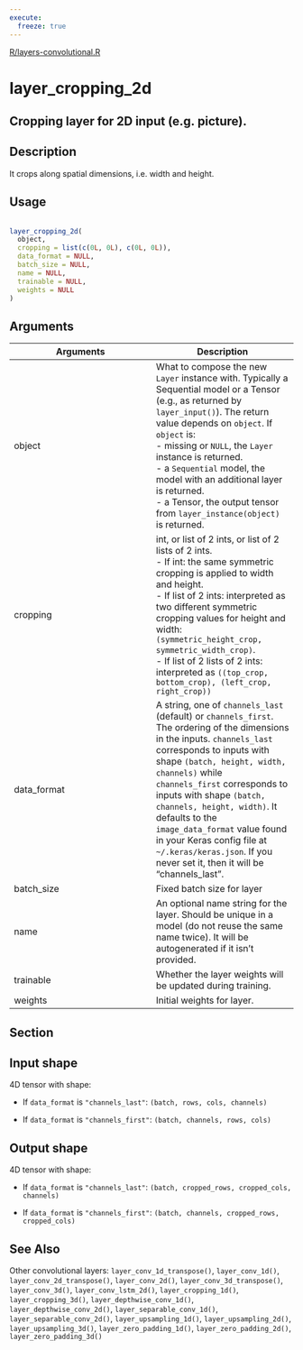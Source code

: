 ```yaml
---
execute:
  freeze: true
---
```


[R/layers-convolutional.R](https://github.com/rstudio/keras//blob/main/R/layers-convolutional.R#L1205) 

# layer_cropping_2d

## Cropping layer for 2D input (e.g. picture).

## Description
 It crops along spatial dimensions, i.e. width and height. 


## Usage
```r
 
layer_cropping_2d( 
  object, 
  cropping = list(c(0L, 0L), c(0L, 0L)), 
  data_format = NULL, 
  batch_size = NULL, 
  name = NULL, 
  trainable = NULL, 
  weights = NULL 
) 
```

## Arguments
|Arguments|Description|
|---|---|
| object | What to compose the new `Layer` instance with. Typically a Sequential model or a Tensor (e.g., as returned by `layer_input()`). The return value depends on `object`. If `object` is:  <br>- missing or `NULL`, the `Layer` instance is returned. <br>- a `Sequential` model, the model with an additional layer is returned. <br>- a Tensor, the output tensor from `layer_instance(object)` is returned.  |
| cropping | int, or list of 2 ints, or list of 2 lists of 2 ints.  <br>- If int: the same symmetric cropping is applied to width and height. <br>- If list of 2 ints: interpreted as two different symmetric cropping values for height and width: `(symmetric_height_crop, symmetric_width_crop)`. <br>- If list of 2 lists of 2 ints: interpreted as `((top_crop, bottom_crop), (left_crop,   right_crop))`  |
| data_format | A string, one of `channels_last` (default) or `channels_first`. The ordering of the dimensions in the inputs. `channels_last` corresponds to inputs with shape `(batch, height, width, channels)` while `channels_first` corresponds to inputs with shape `(batch, channels, height, width)`. It defaults to the `image_data_format` value found in your Keras config file at `~/.keras/keras.json`. If you never set it, then it will be "channels_last". |
| batch_size | Fixed batch size for layer |
| name | An optional name string for the layer. Should be unique in a model (do not reuse the same name twice). It will be autogenerated if it isn't provided. |
| trainable | Whether the layer weights will be updated during training. |
| weights | Initial weights for layer. |


## Section

## Input shape

  4D tensor with shape:  

- If `data_format` is `"channels_last"`: `(batch, rows, cols, channels)` 

- If `data_format` is `"channels_first"`: `(batch, channels, rows, cols)` 

 

## Output shape

  4D tensor with shape:  

- If `data_format` is `"channels_last"`: `(batch, cropped_rows, cropped_cols, channels)` 

- If `data_format` is `"channels_first"`: `(batch, channels, cropped_rows, cropped_cols)` 

 




## See Also
 Other convolutional layers:  `layer_conv_1d_transpose()`, `layer_conv_1d()`, `layer_conv_2d_transpose()`, `layer_conv_2d()`, `layer_conv_3d_transpose()`, `layer_conv_3d()`, `layer_conv_lstm_2d()`, `layer_cropping_1d()`, `layer_cropping_3d()`, `layer_depthwise_conv_1d()`, `layer_depthwise_conv_2d()`, `layer_separable_conv_1d()`, `layer_separable_conv_2d()`, `layer_upsampling_1d()`, `layer_upsampling_2d()`, `layer_upsampling_3d()`, `layer_zero_padding_1d()`, `layer_zero_padding_2d()`, `layer_zero_padding_3d()` 

